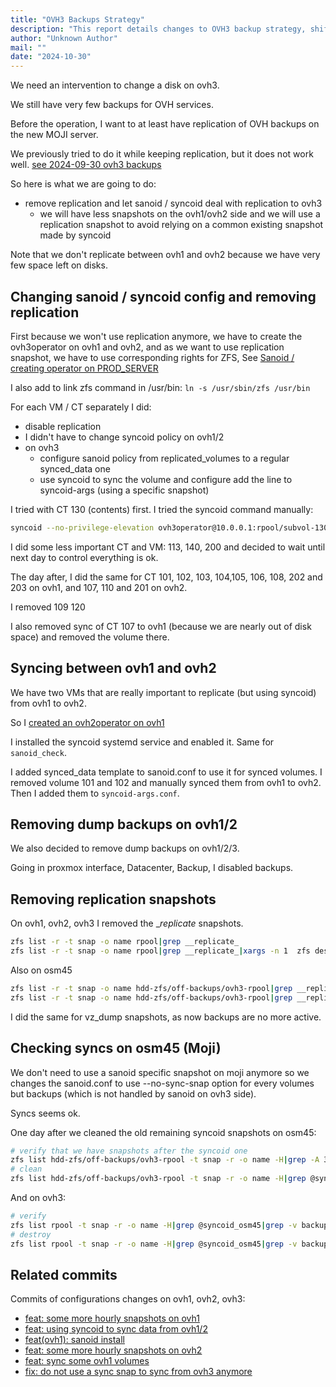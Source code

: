 ```yaml
---
title: "OVH3 Backups Strategy"
description: "This report details changes to OVH3 backup strategy, shifting from replication to sanoid/syncoid for data synchronization to the new MOJI server. It covers configuring sanoid/syncoid, removing old replication snapshots, and ensuring efficient data transfer and management for various VMs and containers."
author: "Unknown Author"
mail: ""
date: "2024-10-30"
---
```


We need an intervention to change a disk on ovh3.

We still have very few backups for OVH services.

Before the operation, I want to at least have replication of OVH backups on the new MOJI server.

We previously tried to do it while keeping replication, but it does not work well.
[see 2024-09-30 ovh3 backups](/docs/Infra/reports/2024/2024-09-30-ovh3-backups)

So here is what we are going to do:
* remove replication and let sanoid / syncoid deal with replication to ovh3
  * we will have less snapshots on the ovh1/ovh2 side and we will use a replication snapshot
    to avoid relying on a common existing snapshot made by syncoid

Note that we don't replicate between ovh1 and ovh2 because we have very few space left on disks.

## Changing sanoid / syncoid config and removing replication

First because we won't use replication anymore, we have to create the ovh3operator on ovh1 and ovh2,
and as we want to use replication snapshot, we have to use corresponding rights for ZFS,
See [Sanoid / creating operator on PROD_SERVER](/docs/Infra/storage/sanoid#creating-operator-on-prod_SERVER)

I also add to link zfs command in /usr/bin: `ln -s /usr/sbin/zfs /usr/bin`

For each VM / CT separately I did:
* disable replication
* I didn't have to change syncoid policy on ovh1/2
* on ovh3
  * configure sanoid policy from replicated_volumes to a regular synced_data one
  * use syncoid to sync the volume and configure add the line to syncoid-args (using a specific snapshot)

I tried with CT 130 (contents) first. I tried the syncoid command manually:
```bash
syncoid --no-privilege-elevation ovh3operator@10.0.0.1:rpool/subvol-130-disk-0 rpool/subvol-130-disk-0
```
I did some less important CT and VM: 113, 140, 200 and decided to wait until next day to control everything is ok.

The day after, I did the same for CT 101, 102, 103, 104,105, 106, 108, 202 and 203 on ovh1,
and 107, 110 and 201 on ovh2.

I removed 109 120

I also removed sync of CT 107 to ovh1 (because we are nearly out of disk space) and removed the volume there.

## Syncing between ovh1 and ovh2

We have two VMs that are really important to replicate (but using syncoid) from ovh1 to ovh2.

So I [created an ovh2operator on ovh1](/docs/Infra/storage/sanoid#creating-operator-on-prod_SERVER)

I installed the syncoid systemd service and enabled it.
Same for `sanoid_check`.

I added synced_data template to sanoid.conf to use it for synced volumes.
I removed volume 101 and 102 and manually synced them from ovh1 to ovh2.
Then I added them to `syncoid-args.conf`.

## Removing dump backups on ovh1/2

We also decided to remove dump backups on ovh1/2/3.

Going in proxmox interface, Datacenter, Backup, I disabled backups.

## Removing replication snapshots

On ovh1, ovh2, ovh3 I removed the __replicate_ snapshots.

```bash
zfs list -r -t snap -o name rpool|grep __replicate_
zfs list -r -t snap -o name rpool|grep __replicate_|xargs -n 1  zfs destroy
```

Also on osm45
```bash
zfs list -r -t snap -o name hdd-zfs/off-backups/ovh3-rpool|grep __replicate_
zfs list -r -t snap -o name hdd-zfs/off-backups/ovh3-rpool|grep __replicate_|xargs -n 1  zfs destroy
```

I did the same for vz_dump snapshots, as now backups are no more active.


## Checking syncs on osm45 (Moji)

We don't need to use a sanoid specific snapshot on moji anymore so we changes the sanoid.conf
to use --no-sync-snap option for every volumes but backups (which is not handled by sanoid on ovh3 side).

Syncs seems ok.

One day after we cleaned the old remaining syncoid snapshots on osm45:
```bash
# verify that we have snapshots after the syncoid one
zfs list hdd-zfs/off-backups/ovh3-rpool -t snap -r -o name -H|grep -A 3  @syncoid_osm45|grep -v ovh3-rpool/backups@
# clean
zfs list hdd-zfs/off-backups/ovh3-rpool -t snap -r -o name -H|grep @syncoid_osm45|grep -v ovh3-rpool/backups@|xargs -n 1 -r zfs destroy
```

And on ovh3:
```bash
# verify
zfs list rpool -t snap -r -o name -H|grep @syncoid_osm45|grep -v backups@
# destroy
zfs list rpool -t snap -r -o name -H|grep @syncoid_osm45|grep -v backups@|xargs -n 1 -r zfs destroy
```

## Related commits

Commits of configurations changes on ovh1, ovh2, ovh3:

* [feat: some more hourly snapshots on ovh1](https://github.com/openfoodfacts/openfoodfacts-infrastructure/commit/fd68c17ee2e929703ec364cbffae2d9bf7861d15)
* [feat: using syncoid to sync data from ovh1/2](https://github.com/openfoodfacts/openfoodfacts-infrastructure/commit/2a4a413e38827e30a844f85c3e7416fdcfd998a1)
* [feat(ovh1): sanoid install](https://github.com/openfoodfacts/openfoodfacts-infrastructure/commit/9d915e0e02afbcd0ce4addd30fb7c9b9d35d5a41)
* [feat: some more hourly snapshots on ovh2](https://github.com/openfoodfacts/openfoodfacts-infrastructure/commit/91d89ef5cc900776b4498a4193aee6dc4a5af075)
* [feat: sync some ovh1 volumes](https://github.com/openfoodfacts/openfoodfacts-infrastructure/commit/47ecab46bcb1b11188d4fecf732ae6adec37054a)
* [fix: do not use a sync snap to sync from ovh3 anymore](https://github.com/openfoodfacts/openfoodfacts-infrastructure/commit/8426727bef1ef55a2c5b233233c484b4177fdcc9)